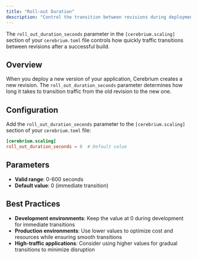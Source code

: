 ```yaml
---
title: "Roll-out Duration"
description: "Control the transition between revisions during deployments"
---
```


The `roll_out_duration_seconds` parameter in the `[cerebrium.scaling]` section of your `cerebrium.toml` file controls how quickly traffic transitions between revisions after a successful build.

## Overview

When you deploy a new version of your application, Cerebrium creates a new revision. The `roll_out_duration_seconds` parameter determines how long it takes to transition traffic from the old revision to the new one.

## Configuration

Add the `roll_out_duration_seconds` parameter to the `[cerebrium.scaling]` section of your `cerebrium.toml` file:

```toml
[cerebrium.scaling]
roll_out_duration_seconds = 0  # Default value
```

## Parameters

- **Valid range**: 0-600 seconds
- **Default value**: 0 (immediate transition)

## Best Practices

- **Development environments**: Keep the value at 0 during development for immediate transitions
- **Production environments**: Use lower values to optimize cost and resources while ensuring smooth transitions
- **High-traffic applications**: Consider using higher values for gradual transitions to minimize disruption
